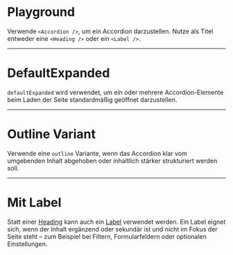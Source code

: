 # Playground

Verwende `<Accordion />`, um ein Accordion darzustellen. Nutze als Titel
entweder eine `<Heading />` oder ein `<Label />`.

<LiveCodeEditor />

---

# DefaultExpanded

`defaultExpanded` wird verwendet, um ein oder mehrere Accordion-Elemente beim
Laden der Seite standardmäßig geöffnet darzustellen.

<LiveCodeEditor example="default-expanded" />

---

# Outline Variant

Verwende eine `outline` Variante, wenn das Accordion klar vom umgebenden Inhalt
abgehoben oder inhaltlich stärker strukturiert werden soll.

<LiveCodeEditor example="outline" />

---

# Mit Label

Statt einer [Heading](/03-components/content/heading/overview) kann auch ein
[Label](/03-components/content/label/overview) verwendet werden. Ein Label
eignet sich, wenn der Inhalt ergänzend oder sekundär ist und nicht im Fokus der
Seite steht – zum Beispiel bei Filtern, Formularfeldern oder optionalen
Einstellungen.

<LiveCodeEditor example="label" />

